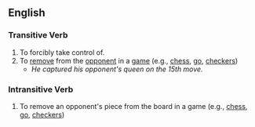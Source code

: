 {{quot|Capture}}

== English ==
=== Transitive Verb ===

# To forcibly take control of.
# To [[remove]] from the [[opponent]] in a [[game]] (e.g., [[chess]], [[go]], [[checkers]])
#* ''He captured his opponent's queen on the 15th move.''

=== Intransitive Verb ===

# To remove an opponent's piece from the board in a game (e.g., [[chess]], [[go]], [[checkers]])
